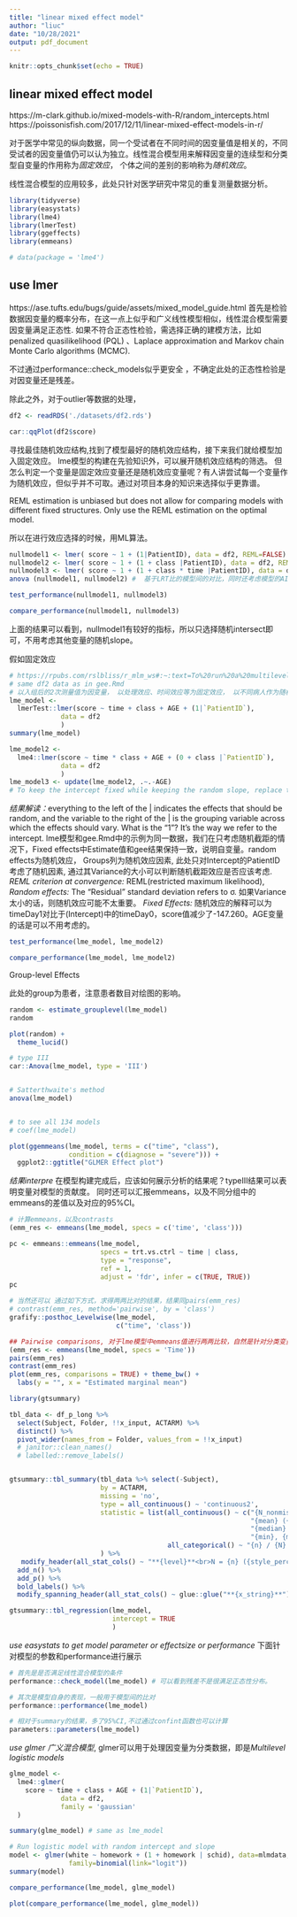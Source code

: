 ```yaml
---
title: "linear mixed effect model"
author: "liuc"
date: "10/28/2021"
output: pdf_document
---
```


```r
knitr::opts_chunk$set(echo = TRUE)
```

## linear mixed effect model
https://m-clark.github.io/mixed-models-with-R/random_intercepts.html
https://poissonisfish.com/2017/12/11/linear-mixed-effect-models-in-r/

对于医学中常见的纵向数据，同一个受试者在不同时间的因变量值是相关的，不同受试者的因变量值仍可以认为独立。线性混合模型用来解释因变量的连续型和分类型自变量的作用称为*固定效应*， 个体之间的差别的影响称为*随机效应*。

线性混合模型的应用较多，此处只针对医学研究中常见的重复测量数据分析。


```r
library(tidyverse)
library(easystats)
library(lme4)
library(lmerTest)
library(ggeffects)
library(emmeans)

# data(package = 'lme4')
```

## use lmer

https://ase.tufts.edu/bugs/guide/assets/mixed_model_guide.html
首先是检验数据因变量的概率分布，在这一点上似乎和广义线性模型相似，线性混合模型需要因变量满足正态性.
如果不符合正态性检验，需选择正确的建模方法，比如penalized quasilikelihood (PQL) 、Laplace approximation and Markov chain Monte Carlo algorithms (MCMC).

不过通过performance::check_models似乎更安全 ，不确定此处的正态性检验是对因变量还是残差。   

除此之外，对于outlier等数据的处理，

```r
df2 <- readRDS('./datasets/df2.rds')

car::qqPlot(df2$score)
```

寻找最佳随机效应结构,找到了模型最好的随机效应结构，接下来我们就给模型加入固定效应。
lme模型的构建在先验知识外，可以展开随机效应结构的筛选。
但怎么判定一个变量是固定效应变量还是随机效应变量呢？有人讲尝试每一个变量作为随机效应，但似乎并不可取。通过对项目本身的知识来选择似乎更靠谱。

REML estimation is unbiased but does not allow for comparing models with different fixed structures. Only use the REML estimation on the optimal model.

所以在进行效应选择的时候，用ML算法。


```r
nullmodel1 <- lmer( score ~ 1 + (1|PatientID), data = df2, REML=FALSE)
nullmodel2 <- lmer( score ~ 1 + (1 + class |PatientID), data = df2, REML=FALSE)
nullmodel3 <- lmer( score ~ 1 + (1 + class * time |PatientID), data = df2, REML=FALSE)
anova (nullmodel1, nullmodel2) #  基于LRT比的模型间的对比，同时还考虑模型的AIC/BIC/
```

```r
test_performance(nullmodel1, nullmodel3)

compare_performance(nullmodel1, nullmodel3)
```


上面的结果可以看到，nullmodel1有较好的指标，所以只选择随机intersect即可，不用考虑其他变量的随机slope。

假如固定效应

```r
# https://rpubs.com/rslbliss/r_mlm_ws#:~:text=To%20run%20a%20multilevel%20linear,we%20have%20used%20thus%20far.&text=Note%20that%20R%20uses%20restricted%20maximum%20likelihood%20to%20fit%20the%20model.
# same df2 data as in gee.Rmd
# 以入组后的2次测量值为因变量， 以处理效应、时间效应等为固定效应， 以不同病人作为随机效
lme_model <- 
  lmerTest::lmer(score ~ time + class + AGE + (1|`PatientID`),
             data = df2
             )
summary(lme_model)

lme_model2 <- 
  lme4::lmer(score ~ time * class + AGE + (0 + class |`PatientID`),
             data = df2
             )
lme_model3 <- update(lme_model2, .~.-AGE)
# To keep the intercept fixed while keeping the random slope, replace the “1” with a “0”
```

*结果解读：*everything to the left of the | indicates the effects that should be random, and the variable to the right of the | is the grouping variable across which the effects should vary. What is the “1”? It’s the way we refer to the intercept.
lme模型和gee.Rmd中的示例为同一数据，我们在只考虑随机截距的情况下，Fixed effects中Estimate值和gee结果保持一致，说明自变量。random effects为随机效应， Groups列为随机效应因素, 此处只对Intercept的PatientID考虑了随机因素, 通过其Variance的大小可以判断随机截距效应是否应该考虑.
*REML criterion at convergence: *REML(restricted maximum likelihood), 
*Random effects: * The “Residual” standard deviation refers to σ. 如果Variance太小的话，则随机效应可能不太重要。
*Fixed Effects: * 随机效应的解释可以为timeDay1对比于(Intercept)中的timeDay0，score值减少了-147.260。AGE变量的话是可以不用考虑的。


```r
test_performance(lme_model, lme_model2)

compare_performance(lme_model, lme_model2)
```

Group-level Effects

此处的group为患者，注意患者数目对绘图的影响。

```r
random <- estimate_grouplevel(lme_model)
random

plot(random) +
  theme_lucid()
```

```r
# type III
car::Anova(lme_model, type = 'III')


# Satterthwaite's method
anova(lme_model)


# to see all 134 models
# coef(lme_model)

plot(ggemmeans(lme_model, terms = c("time", "class"), 
               condition = c(diagnose = "severe"))) + 
  ggplot2::ggtitle("GLMER Effect plot")
```

*结果interpre* 在模型构建完成后，应该如何展示分析的结果呢？typeIII结果可以表明变量对模型的贡献度。
同时还可以汇报emmeans，以及不同分组中的emmeans的差值以及对应的95%CI。

```r
# 计算emmeans，以及contrasts
(emm_res <- emmeans(lme_model, specs = c('time', 'class')))

pc <- emmeans::emmeans(lme_model,
                       specs = trt.vs.ctrl ~ time | class,
                       type = "response",
                       ref = 1,
                       adjust = 'fdr', infer = c(TRUE, TRUE))
pc

# 当然还可以 通过如下方式，求得两两比对的结果，结果同pairs(emm_res)
# contrast(emm_res, method='pairwise', by = 'class')
grafify::posthoc_Levelwise(lme_model,
                           c("time", 'class'))
```


```r
## Pairwise comparisons, 对于lme模型中emmeans值进行两两比较，自然是针对分类变量
(emm_res <- emmeans(lme_model, specs = 'Time'))
pairs(emm_res)
contrast(emm_res)
plot(emm_res, comparisons = TRUE) + theme_bw() +
  labs(y = "", x = "Estimated marginal mean")
```


```r
library(gtsummary)

tbl_data <- df_p_long %>% 
  select(Subject, Folder, !!x_input, ACTARM) %>% 
  distinct() %>% 
  pivot_wider(names_from = Folder, values_from = !!x_input)
  # janitor::clean_names()
  # labelled::remove_labels()


gtsummary::tbl_summary(tbl_data %>% select(-Subject),
                       by = ACTARM,
                       missing = 'no',
                       type = all_continuous() ~ 'continuous2',
                       statistic = list(all_continuous() ~ c("{N_nonmiss}",
                                                             "{mean} ({sd})",
                                                             "{median} ({p25}, {p75})", 
                                                             "{min}, {max}"),
                                        all_categorical() ~ "{n} / {N} ({p}%)")
                       ) %>% 
   modify_header(all_stat_cols() ~ "**{level}**<br>N = {n} ({style_percent(p)}%)") %>%
  add_n() %>% 
  add_p() %>% 
  bold_labels() %>% 
  modify_spanning_header(all_stat_cols() ~ glue::glue("**{x_string}**"))
```


```r
gtsummary::tbl_regression(lme_model,
                          intercept = TRUE
                          )
```


*use easystats to get model parameter or effectsize or performance*
下面针对模型的参数和performance进行展示

```r
# 首先是是否满足线性混合模型的条件
performance::check_model(lme_model) # 可以看到残差不是很满足正态性分布。

# 其次是模型自身的表现，一般用于模型间的比对
performance::performance(lme_model)

# 相对于summary的结果，多了95%CI,不过通过confint函数也可以计算
parameters::parameters(lme_model)
```

*use glmer 广义混合模型*, glmer可以用于处理因变量为分类数据，即是*Multilevel logistic models*

```r
glme_model <- 
  lme4::glmer(
    score ~ time + class + AGE + (1|`PatientID`),
             data = df2,
             family = 'gaussian'
  )

summary(glme_model) # same as lme_model

# Run logistic model with random intercept and slope
model <- glmer(white ~ homework + (1 + homework | schid), data=mlmdata,
               family=binomial(link="logit"))
summary(model)
```

```r

compare_performance(lme_model, glme_model)

plot(compare_performance(lme_model, glme_model))
```
